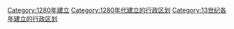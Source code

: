 {{Cat topic in year| topic=建立的行政区划|year=1280}}
[[Category:1280年建立|Category:1280年建立]]
[[Category:1280年代建立的行政区划|Category:1280年代建立的行政区划]]
[[Category:13世纪各年建立的行政区划|Category:13世纪各年建立的行政区划]]